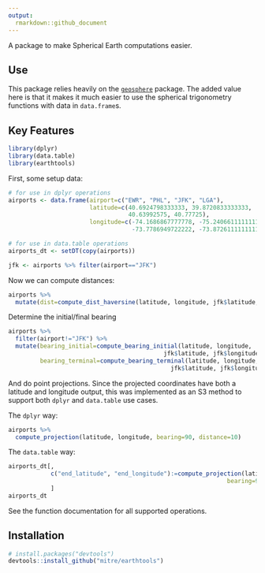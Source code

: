 ```yaml
---
output: 
  rmarkdown::github_document
---
```


A package to make Spherical Earth computations easier.

## Use

This package relies heavily on the [`geosphere`](https://cran.r-project.org/web/packages/geosphere/index.html) package.
The added value here is that it makes it much easier to use the spherical trigonometry functions with data in `data.frame`s. 

## Key Features

```r
library(dplyr)
library(data.table)
library(earthtools)
```

First, some setup data:
```r
# for use in dplyr operations
airports <- data.frame(airport=c("EWR", "PHL", "JFK", "LGA"),
                       latitude=c(40.6924798333333, 39.8720833333333, 
                                  40.63992575, 40.77725),
                       longitude=c(-74.1686867777778, -75.2406611111111,
                                   -73.7786949722222, -73.8726111111111))

# for use in data.table operations
airports_dt <- setDT(copy(airports))

jfk <- airports %>% filter(airport=="JFK")
```

Now we can compute distances:
```r
airports %>%
  mutate(dist=compute_dist_haversine(latitude, longitude, jfk$latitude, jfk$longitude))
```

Determine the initial/final bearing
```r
airports %>%
  filter(airport!="JFK") %>%
  mutate(bearing_initial=compute_bearing_initial(latitude, longitude, 
                                            jfk$latitude, jfk$longitude),
         bearing_terminal=compute_bearing_terminal(latitude, longitude, 
                                              jfk$latitude, jfk$longitude))
```

And do point projections. 
Since the projected coordinates have both a latitude and longitude output, this was implemented as an S3 method to support both `dplyr` and `data.table` use cases.

The `dplyr` way:
```r
airports %>%
  compute_projection(latitude, longitude, bearing=90, distance=10)
```

The `data.table` way:
```r
airports_dt[,
            c("end_latitude", "end_longitude"):=compute_projection(latitude, longitude, 
                                                              bearing=90, distance=10)
            ]
airports_dt
```

See the function documentation for all supported operations.

## Installation

```r
# install.packages("devtools")
devtools::install_github("mitre/earthtools")
```